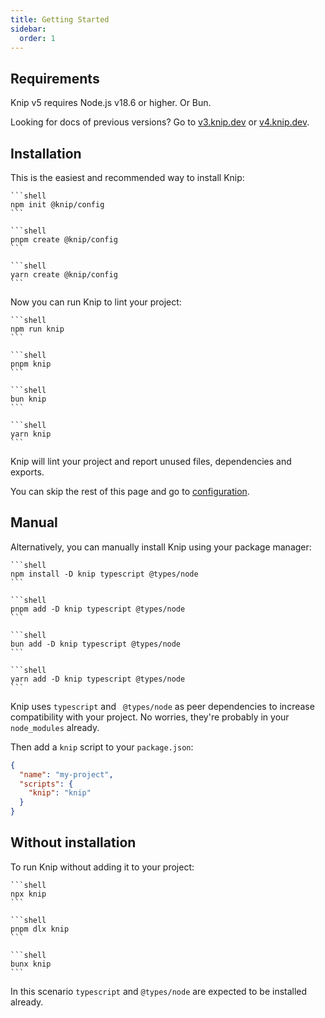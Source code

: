 ```yaml
---
title: Getting Started
sidebar:
  order: 1
---
```



## Requirements

Knip v5 requires Node.js v18.6 or higher. Or Bun.

Looking for docs of previous versions? Go to [v3.knip.dev][1] or
[v4.knip.dev][2].

## Installation

This is the easiest and recommended way to install Knip:

<Tabs>
  <TabItem label="npm">

    ```shell
    npm init @knip/config
    ```

  </TabItem>

  <TabItem label="pnpm">

    ```shell
    pnpm create @knip/config
    ```

  </TabItem>

  <TabItem label="yarn">

    ```shell
    yarn create @knip/config
    ```

  </TabItem>
</Tabs>

Now you can run Knip to lint your project:

<Tabs>
  <TabItem label="npm">

    ```shell
    npm run knip
    ```

  </TabItem>

  <TabItem label="pnpm">

    ```shell
    pnpm knip
    ```

  </TabItem>

  <TabItem label="bun">

    ```shell
    bun knip
    ```

  </TabItem>

  <TabItem label="yarn">

    ```shell
    yarn knip
    ```

  </TabItem>
</Tabs>

Knip will lint your project and report unused files, dependencies and exports.

You can skip the rest of this page and go to [configuration][3].

## Manual

Alternatively, you can manually install Knip using your package manager:

<Tabs>
  <TabItem label="npm">

    ```shell
    npm install -D knip typescript @types/node
    ```

  </TabItem>

  <TabItem label="pnpm">

    ```shell
    pnpm add -D knip typescript @types/node
    ```

  </TabItem>

  <TabItem label="bun">

    ```shell
    bun add -D knip typescript @types/node
    ```

  </TabItem>

  <TabItem label="yarn">

    ```shell
    yarn add -D knip typescript @types/node
    ```

  </TabItem>
</Tabs>

Knip uses `typescript` and ` @types/node` as peer dependencies to increase
compatibility with your project. No worries, they're probably in your
`node_modules` already.

Then add a `knip` script to your `package.json`:

```json title="package.json"
{
  "name": "my-project",
  "scripts": {
    "knip": "knip"
  }
}
```

## Without installation

To run Knip without adding it to your project:

<Tabs>
  <TabItem label="npm">

    ```shell
    npx knip
    ```

  </TabItem>

  <TabItem label="pnpm">

    ```shell
    pnpm dlx knip
    ```

  </TabItem>

  <TabItem label="bun">

    ```shell
    bunx knip
    ```

  </TabItem>
</Tabs>

In this scenario `typescript` and `@types/node` are expected to be installed
already.

[1]: https://v3.knip.dev/overview/getting-started
[2]: https://v4.knip.dev/overview/getting-started
[3]: ./configuration.md
